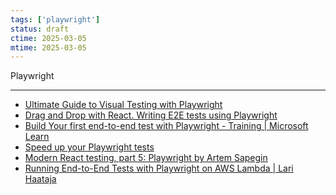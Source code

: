 ```yaml
---
tags: ['playwright']
status: draft
ctime: 2025-03-05
mtime: 2025-03-05
---
```



<QuoteLink url="https://playwright.dev/">Playwright</QuoteLink>

---

- [Ultimate Guide to Visual Testing with Playwright](https://www.browsercat.com/post/ultimate-guide-visual-testing-playwright)
- [Drag and Drop with React. Writing E2E tests using Playwright](https://wanago.io/2024/05/06/react-drag-drop-e2e-playwright/)
- [Build Your first end-to-end test with Playwright - Training | Microsoft Learn](https://learn.microsoft.com/en-us/training/modules/build-with-playwright/)
- [Speed up your Playwright tests](https://argos-ci.com/blog/speed-up-playwright)
- [Modern React testing, part 5: Playwright by Artem Sapegin](https://sapegin.me/blog/react-testing-5-playwright/)
- [Running End-to-End Tests with Playwright on AWS Lambda | Lari Haataja](https://larihaataja.com/running-e2e-tests-playwright-aws-lambda/)
